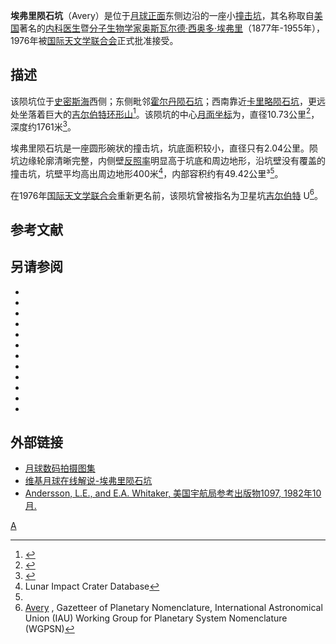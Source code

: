 {{lunar crater data|
 image=Avery crater AS16-M-1609.jpg|
 caption=[[阿波罗16号|阿波罗16号]]测绘相机拍摄的图像|
 latitude=1.32|
 N_or_S=S|
 longitude=81.37|
 E_or_W=E|
 diameter=10.73公里|
 depth=1761米|
 colong=279|
 eponym=[[奥斯瓦尔德·埃弗里|奥斯瓦尔德·西·埃弗里]]}}
'''埃弗里陨石坑'''（Avery）是位于[[月球正面|月球正面]]东侧边沿的一座小[[撞击坑|撞击坑]]，其名称取自[[美国|美国]]著名的[[内科|内科]][[医生|医生]]暨[[分子生物学|分子生物学家]][[奥斯瓦尔德·埃弗里|奥斯瓦尔德·西奥多·埃弗里]]（1877年-1955年），1976年被[[国际天文学联合会|国际天文学联合会]]正式批准接受。

==描述==
该陨坑位于[[史密斯海|史密斯海]]西侧；东侧毗邻[[霍尔丹陨石坑|霍尔丹陨石坑]]；西南靠近[[卡里略陨石坑|卡里略陨石坑]]，更远处坐落着巨大的[[吉尔伯特环形山|吉尔伯特环形山]]<ref>{{Cite web |url=http://planetarynames.wr.usgs.gov/images/Lunar/lac_81_wac.pdf |title=Crater Avery LAC-81 map |accessdate=2016-08-17 |archive-date=2016-12-13 |archive-url=https://web.archive.org/web/20161213022122/https://planetarynames.wr.usgs.gov/images/Lunar/lac_81_wac.pdf |dead-url=no }}</ref>。该陨坑的中心[[月面坐标|月面坐标]]为{{Coord|1.32|N|81.37|E|globe:Moon|nogoogle=1|noosm=1}}，直径10.73公里<ref name="IAU">{{Cite web |url=http://planetarynames.wr.usgs.gov/Feature/507 |title=Directory of the International Astronomical Union |accessdate=2016-08-17 |archive-date=2018-03-13 |archive-url=https://web.archive.org/web/20180313092341/https://planetarynames.wr.usgs.gov/Feature/507 |dead-url=no }}</ref>，深度约1761米<ref>{{Cite web |url=http://fisherka.csolutionshosting.net/astronote/plan/craterdepth/html/CraterDepthFeatureNameWestfall.html |title=John E. Westfall's Atlas of the Lunar Terminator, Cambridge Univ. Press (2000) |accessdate=2016-08-17 |archive-date=2014-12-18 |archive-url=https://archive.today/20141218234310/http://fisherka.csolutionshosting.net/astronote/plan/craterdepth/html/CraterDepthFeatureNameWestfall.html |dead-url=yes }}</ref>。

埃弗里陨石坑是一座圆形碗状的撞击坑，坑底面积较小，直径只有2.04公里。陨坑边缘轮廓清晰完整，内侧壁[[反照率|反照率]]明显高于坑底和周边地形，沿坑壁没有覆盖的撞击坑，坑壁平均高出周边地形400米<ref name=LICD>Lunar Impact Crater Database</ref>，内部容积约有49.42公里³<ref name="LICD"/>。

在1976年[[国际天文学联合会|国际天文学联合会]]重新更名前，该陨坑曾被指名为卫星坑[[吉尔伯特环形山|吉尔伯特]] U<ref>[http://planetarynames.wr.usgs.gov/Feature/507 Avery] {{Wayback|url=http://planetarynames.wr.usgs.gov/Feature/507 |date=20180313092341 }}, Gazetteer of Planetary Nomenclature, International Astronomical Union (IAU) Working Group for Planetary System Nomenclature (WGPSN)</ref>。

==参考文献==
{{Reflist}}

==另请参阅==
{{refbegin}}
* {{cite book
  | last1 = Andersson
  | first1 = L. E.
  | last2 = Whitaker
  | first2 = E. A.
  | authorlink2 = Ewen Whitaker
  | date = 1982
  | title = [[NASA|NASA]] Catalogue of Lunar Nomenclature
  | publisher = NASA RP-1097
  | ref = harv
  }}
* {{cite web
  | last = Blue
  | first = Jennifer
  | date = July 25, 2007
  | title = Gazetteer of Planetary Nomenclature
  | publisher = [[United_States_Geological_Survey|USGS]]
  | url = http://planetarynames.wr.usgs.gov/
  | accessdate = 2007-08-05
  | ref = harv
  | archive-date = 2012-04-08
  | archive-url = https://www.webcitation.org/66mXDr4G9?url=http://planetarynames.wr.usgs.gov/
  | dead-url = no
  }}
* {{cite book
  | last1 = Bussey
  | first1 = B.
  | authorlink1 = Ben Bussey
  | last2 = Spudis
  | first2 = P.
  | authorlink2 = Paul Spudis
  | date = 2004
  | title = The Clementine Atlas of the Moon
  | publisher = Cambridge University Press
  | location = New York
  | isbn = 978-0-521-81528-4
  | ref = harv
  }}
* {{cite book
  | last1 = Cocks
  | first1 = Elijah E.
  | last2 = Cocks
  | first2 = Josiah C.
  | date = 1995
  | title = Who's Who on the Moon: A Biographical Dictionary of Lunar Nomenclature
  | url = https://archive.org/details/isbn_9780936389271
  | publisher = Tudor Publishers
  | isbn = 978-0-936389-27-1
  | ref = harv
  }}
* {{cite web
  | last = McDowell
  | first = Jonathan
  | date = July 15, 2007
  | url = http://host.planet4589.org/astro/lunar/
  | title = Lunar Nomenclature
  | publisher = Jonathan's Space Report
  | accessdate = 2007-10-24
  | ref = harv
  | archive-date = 2012-05-26
  | archive-url = https://www.webcitation.org/67wcYNfK3?url=http://host.planet4589.org/astro/lunar/
  | dead-url = no
  }}
* {{cite journal| last1 = Menzel| first1 = D. H.| last2 = Minnaert| first2 = M.| last3 = Levin| first3 = B.| last4 = Dollfus| first4 = A.| last5 = Bell| first5 = B.| title = Report on Lunar Nomenclature by the Working Group of Commission 17 of the IAU| doi = 10.1007/BF00171763| journal = Space Science Reviews| volume = 12| issue = 2| pages = 136–186| year = 1971| pmid = | pmc =| bibcode = 1971SSRv...12..136M| ref = harv}}
* {{cite book
  | first = Patrick
  | last = Moore
  | authorlink = Patrick Moore
  | date = 2001
  | title = On the Moon
  | url = https://archive.org/details/patrickmooreonmo00patr
  | publisher = Sterling Publishing Co
  | isbn = 978-0-304-35469-6
  | ref = harv
  }}
* {{cite book
  | first = Fred W.
  | last = Price
  | date = 1988
  | title = The Moon Observer's Handbook
  | publisher = Cambridge University Press
  | isbn = 978-0-521-33500-3
  | ref = harv
  }}
* {{cite book
  | last = Rükl
  | first = Antonín
  | authorlink = Antonín Rükl
  | date = 1990
  | title = Atlas of the Moon
  | publisher = Kalmbach Books
  | isbn = 978-0-913135-17-4
  | ref = harv
  }}
* {{cite book
  | last = Webb
  | first = Rev. T. W.
  | authorlink = Thomas William Webb
  | date = 1962
  | title = Celestial Objects for Common Telescopes
  | url = https://archive.org/details/celestialobjects00webb
  | edition = 6th revised
  | publisher = Dover
  | isbn = 978-0-486-20917-3
  | ref = harv
  }}
* {{cite book
  | first = Ewen A.
  | last = Whitaker
  | authorlink = Ewen Whitaker
  | date = 1999
  | title = Mapping and Naming the Moon
  | publisher = Cambridge University Press
  | isbn = 978-0-521-62248-6
  | ref = harv
  }}
* {{cite book
  | first = Peter T.
  | last = Wlasuk
  | date = 2000
  | title = Observing the Moon
  | publisher = Springer
  | isbn = 978-1-85233-193-1
  | ref = harv
 }}
{{refend}}

==外部链接==
* [http://www.lpi.usra.edu/resources/lunar_orbiter/images/aimg/iv_027_h3.jpg 月球数码拍摄图集] {{Wayback|url=http://www.lpi.usra.edu/resources/lunar_orbiter/images/aimg/iv_027_h3.jpg |date=20151207044025 }}
* [http://the-moon.wikispaces.com/Avery 维基月球在线解说-埃弗里陨石坑] {{Wayback|url=http://the-moon.wikispaces.com/Avery |date=20090422020232 }}
* [http://planet4589.org/astro/lunar/RP-1097.pdf Andersson, L.E., and E.A. Whitaker, 美国宇航局参考出版物1097, 1982年10月.]{{Wayback|url=http://planet4589.org/astro/lunar/RP-1097.pdf |date=20141006125838 }}

[[Category:月球环形山|A]]
{{月球环形山 (A-B)}}